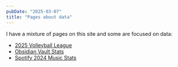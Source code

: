 ```yaml
---
pubDate: "2025-03-07"
title: "Pages about data"
---
```


I have a mixture of pages on this site and some are focused on data:

<PageListByTag tag="data"/>

- [2025 Volleyball League](/2025-volleyball)
- [Obsidian Vault Stats](/obsidian)
- [Spotify 2024 Music Stats](/spotify-2024)